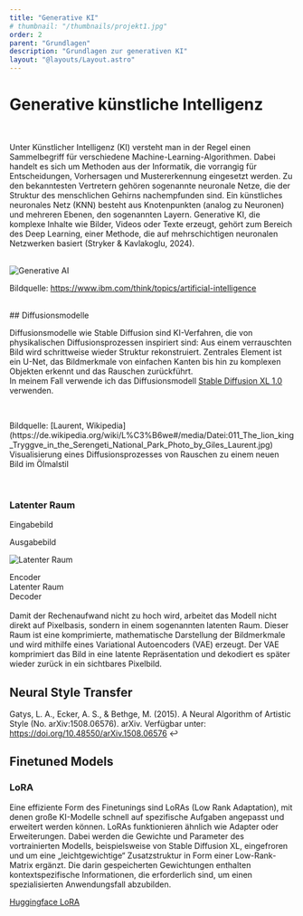 ```yaml
---
title: "Generative KI"
# thumbnail: "/thumbnails/projekt1.jpg"
order: 2
parent: "Grundlagen"
description: "Grundlagen zur generativen KI"
layout: "@layouts/Layout.astro"
---
```




# Generative künstliche Intelligenz

<br />

Unter Künstlicher Intelligenz (KI) versteht man in der Regel einen Sammelbegriff für
verschiedene Machine-Learning-Algorithmen. Dabei handelt es sich um Methoden
aus der Informatik, die vorrangig für Entscheidungen, Vorhersagen und Mustererkennung eingesetzt werden. Zu den bekanntesten Vertretern gehören sogenannte
neuronale Netze, die der Struktur des menschlichen Gehirns nachempfunden sind.
Ein künstliches neuronales Netz (KNN) besteht aus Knotenpunkten (analog zu Neuronen) und mehreren Ebenen, den sogenannten Layern. Generative KI, die komplexe
Inhalte wie Bilder, Videos oder Texte erzeugt, gehört zum Bereich des Deep Learning,
einer Methode, die auf mehrschichtigen neuronalen Netzwerken basiert (Stryker &
Kavlakoglu, 2024).

<br />

<Image src={generativeAI} alt="Generative AI" class="" />
<p class="italic text-right text-sm">Bildquelle: <a href="https://www.ibm.com/think/topics/artificial-intelligence">https://www.ibm.com/think/topics/artificial-intelligence</a></p>

<br />
## Diffusionsmodelle

<div class="grid-layout">
<div class="">
  <p>Diffusionsmodelle wie Stable Diffusion sind KI-Verfahren, die von physikalischen Diffusionsprozessen inspiriert sind: Aus einem verrauschten Bild wird schrittweise wieder Struktur rekonstruiert. Zentrales Element ist ein U-Net, das Bildmerkmale von einfachen Kanten bis hin zu komplexen Objekten erkennt und das Rauschen zurückführt.<br />
  In meinem Fall verwende ich das Diffusionsmodell <a href="https://huggingface.co/stabilityai/stable-diffusion-xl-base-1.0">Stable Diffusion XL 1.0</a> verwenden.</p>
  
  <br />
  <Reference 
  title="IBM: Was sind Diffusion Models?" 
  type="website"
  authors="Bergman, D. & Stryker, C." 
  year="2024" 
  link="https://www.ibm.com/de-de/think/topics/diffusion-models" />
  </div>
<div class="">
<ImageSequence folder="diffusion" mode="fade"/>
<p class="italic text-sm">Bildquelle: [Laurent, Wikipedia](https://de.wikipedia.org/wiki/L%C3%B6we#/media/Datei:011_The_lion_king_Tryggve_in_the_Serengeti_National_Park_Photo_by_Giles_Laurent.jpg)<br />Visualisierung eines Diffusionsprozesses von Rauschen zu einem neuen Bild im Ölmalstil</p>
  </div>
</div>
<br />

### Latenter Raum

<div class="flex w-full">
  <p class="w-1/2 text-left">Eingabebild</p>
  <p class="w-1/2 text-right">Ausgabebild</p>
</div>

![Latenter Raum](../../assets/images/latent_space.png)

<div class="grid text-xl mt-4 grid-cols-[40%_20%_40%]">
  <div class="text-center border-t-2">
  Encoder
   </div>
     <div class="text-center border-t-2 mx-4">
  Latenter Raum
   </div>
        <div class="text-center border-t-2">
  Decoder
   </div>
  </div>

<br />
Damit der Rechenaufwand nicht zu hoch wird, arbeitet das Modell nicht direkt auf Pixelbasis,
sondern in einem sogenannten latenten Raum. Dieser Raum ist eine komprimierte,
mathematische Darstellung der Bildmerkmale und wird mithilfe eines Variational Autoencoders
(VAE) erzeugt. Der VAE komprimiert das Bild in eine latente Repräsentation und
dekodiert es später wieder zurück in ein sichtbares Pixelbild.

## Neural Style Transfer

<Reference 
  title="A Neural Algorithm of Artistic Style" 
  type="paper"
  authors="Gatys, L. A., Ecker, A. S., & Bethge, M." 
  year="2015" 
  link="https://arxiv.org/abs/1508.06576" />

Gatys, L. A., Ecker, A. S., & Bethge, M. (2015). A Neural Algorithm of Artistic Style (No. arXiv:1508.06576). arXiv. Verfügbar unter: https://doi.org/10.48550/arXiv.1508.06576 ↩︎


## Finetuned Models

### LoRA

<div class="grid-layout">
  <div class="">
Eine effiziente Form des Finetunings sind LoRAs (Low Rank Adaptation), mit denen
große KI-Modelle schnell auf spezifische Aufgaben angepasst und erweitert werden
können. LoRAs funktionieren ähnlich wie Adapter oder Erweiterungen. Dabei werden
die Gewichte und Parameter des vortrainierten Modells, beispielsweise von Stable
Diffusion XL, eingefroren und um eine „leichtgewichtige“ Zusatzstruktur in Form einer
Low-Rank-Matrix ergänzt. Die darin gespeicherten Gewichtungen enthalten kontextspezifische
Informationen, die erforderlich sind, um einen spezialisierten Anwendungsfall
abzubilden.

<a class="underline" href="https://huggingface.co/docs/diffusers/training/lora">Huggingface LoRA</a>
</div>

<Reference 
  title="LoRA: Low-Rank Adaptation of Large Language Models" 
  authors="Hu, E. J., Shen, Y., Wallis, P., Allen-Zhu, Z., Li, Y., Wang, S., ... & Chen, W." 
  year="2021" 
  link="https://arxiv.org/abs/2106.09685" />


</div>

<Reference 
  title="CivitAI" 
  type="website"
  authors="CivitAI" 
  year="2025" 
  link="https://civitai.com/"
  embed={true}
   />